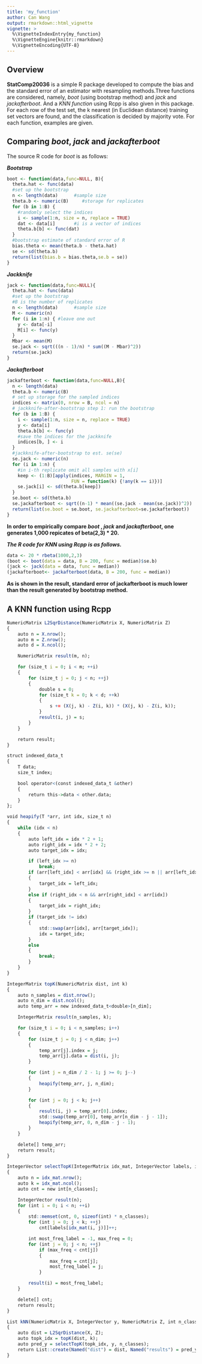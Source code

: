 ```yaml
---
title: 'my_function'
author: Can Wang
output: rmarkdown::html_vignette
vignette: >
  %\VignetteIndexEntry{my_function}
  %\VignetteEngine{knitr::rmarkdown}
  %\VignetteEncoding{UTF-8}
---
```


## Overview

__StatComp20036__ is a simple R package developed to compute the bias and the standard error of an estimator with resampling methods.Three functions are considered, namely, _boot_ (using bootstrap method) and _jack_ and _jackafterboot_. And a _KNN function_ using Rcpp is also given in this package. For each row of the test set, the k nearest (in Euclidean distance) training set vectors are found, and the classification is decided by majority vote. For each function, examples are given. 

## Comparing _boot_, _jack_ and _jackafterboot_

The source R code for _boot_ is as follows:

***Bootstrap***
```r
boot <- function(data,func=NULL, B){
  theta.hat <- func(data)
  #set up the bootstrap
  n <- length(data)      #sample size
  theta.b <- numeric(B)     #storage for replicates
  for (b in 1:B) {
    #randomly select the indices
    i <- sample(1:n, size = n, replace = TRUE)
    dat <- data[i]       #i is a vector of indices
    theta.b[b] <- func(dat)
  }
  #bootstrap estimate of standard error of R
  bias.theta <- mean(theta.b - theta.hat)
  se <- sd(theta.b)
  return(list(bias.b = bias.theta,se.b = se))
}
```

***Jackknife***
```r
jack <- function(data,func=NULL){
  theta.hat <- func(data)
  #set up the bootstrap
  #B is the number of replicates
  n <- length(data)      #sample size
  M <- numeric(n)
  for (i in 1:n) { #leave one out
    y <- data[-i]
    M[i] <- func(y)
  }
  Mbar <- mean(M)
  se.jack <- sqrt(((n - 1)/n) * sum((M - Mbar)^2))
  return(se.jack)
}
```

***Jackafterboot***
```r
jackafterboot <- function(data,func=NULL,B){
  n <- length(data)
  theta.b <- numeric(B)
  # set up storage for the sampled indices
  indices <- matrix(0, nrow = B, ncol = n)
  # jackknife-after-bootstrap step 1: run the bootstrap
  for (b in 1:B) {
    i <- sample(1:n, size = n, replace = TRUE)
    y <- data[i]
    theta.b[b] <- func(y)
    #save the indices for the jackknife
    indices[b, ] <- i
  }
  #jackknife-after-bootstrap to est. se(se)
  se.jack <- numeric(n)
  for (i in 1:n) {
    #in i-th replicate omit all samples with x[i]
    keep <- (1:B)[apply(indices, MARGIN = 1,
                        FUN = function(k) {!any(k == i)})]
    se.jack[i] <- sd(theta.b[keep])
  }
  se.boot <- sd(theta.b)
  se.jackafterboot <- sqrt((n-1) * mean((se.jack - mean(se.jack))^2))
  return(list(se.boot = se.boot, se.jackafterboot=se.jackafterboot))
}
```

**In order to empirically compare _boot_ , _jack_ and _jackafterboot_, one generates 1,000 repicates of beta(2,3) * 20. **

***The R code for KNN using Rcpp is as follows.***

```r
data <- 20 * rbeta(1000,2,3)
(boot <- boot(data = data, B = 200, func = median)$se.b)
(jack <- jack(data = data, func = median))
(jackafterboot<- jackafterboot(data, B = 200, func = median))
```
**As is shown in the result, standard error of jackafterboot is much lower than the result generated by bootstrap method.**
 

## A KNN function using Rcpp
```r
NumericMatrix L2SqrDistance(NumericMatrix X, NumericMatrix Z)
{
    auto n = X.nrow();
    auto m = Z.nrow();
    auto d = X.ncol();

    NumericMatrix result(m, n);

    for (size_t i = 0; i < m; ++i)
    {
        for (size_t j = 0; j < n; ++j)
        {
            double s = 0;
            for (size_t k = 0; k < d; ++k)
            {
                s += (X(j, k) - Z(i, k)) * (X(j, k) - Z(i, k));
            }
            result(i, j) = s;
        }
    }

    return result;
}

struct indexed_data_t
{
    T data;
    size_t index;

    bool operator<(const indexed_data_t &other)
    {
        return this->data < other.data;
    }
};

void heapify(T *arr, int idx, size_t n)
{
    while (idx < n)
    {
        auto left_idx = idx * 2 + 1;
        auto right_idx = idx * 2 + 2;
        auto target_idx = idx;

        if (left_idx >= n)
            break;
        if (arr[left_idx] < arr[idx] && (right_idx >= n || arr[left_idx] < arr[right_idx]))
        {
            target_idx = left_idx;
        }
        else if (right_idx < n && arr[right_idx] < arr[idx])
        {
            target_idx = right_idx;
        }
        if (target_idx != idx)
        {
            std::swap(arr[idx], arr[target_idx]);
            idx = target_idx;
        }
        else
        {
            break;
        }
    }
}

IntegerMatrix topK(NumericMatrix dist, int k)
{
    auto n_samples = dist.nrow();
    auto n_dim = dist.ncol();
    auto temp_arr = new indexed_data_t<double>[n_dim];

    IntegerMatrix result(n_samples, k);

    for (size_t i = 0; i < n_samples; i++)
    {
        for (size_t j = 0; j < n_dim; j++)
        {
            temp_arr[j].index = j;
            temp_arr[j].data = dist(i, j);
        }

        for (int j = n_dim / 2 - 1; j >= 0; j--)
        {
            heapify(temp_arr, j, n_dim);
        }

        for (int j = 0; j < k; j++)
        {
            result(i, j) = temp_arr[0].index;
            std::swap(temp_arr[0], temp_arr[n_dim - j - 1]);
            heapify(temp_arr, 0, n_dim - j - 1);
        }
    }

    delete[] temp_arr;
    return result;
}

IntegerVector selectTopK(IntegerMatrix idx_mat, IntegerVector labels, int n_classes)
{
    auto n = idx_mat.nrow();
    auto k = idx_mat.ncol();
    auto cnt = new int[n_classes];

    IntegerVector result(n);
    for (int i = 0; i < n; ++i)
    {
        std::memset(cnt, 0, sizeof(int) * n_classes);
        for (int j = 0; j < k; ++j)
            cnt[labels[idx_mat(i, j)]]++;

        int most_freq_label = -1, max_freq = 0;
        for (int j = 0; j < n; ++j)
            if (max_freq < cnt[j])
            {
                max_freq = cnt[j];
                most_freq_label = j;
            }

        result(i) = most_freq_label;
    }

    delete[] cnt;
    return result;
}

List kNN(NumericMatrix X, IntegerVector y, NumericMatrix Z, int n_classes, int k)
{
    auto dist = L2SqrDistance(X, Z);
    auto topk_idx = topK(dist, k);
    auto pred_y = selectTopK(topk_idx, y, n_classes);
    return List::create(Named("dist") = dist, Named("results") = pred_y);
}
```

